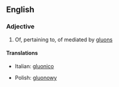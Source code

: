 ==English==

===Adjective===
{{en-adj}}

# {{physics}} Of, pertaining to, of mediated by [[gluon]]s

====Translations====
{{trans-top}}
* Italian: [[gluonico]]
{{trans-mid}}
* Polish: [[gluonowy]] {{m}}
{{trans-bottom}}